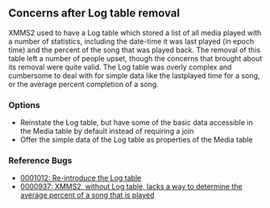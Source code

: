 == Concerns after Log table removal ==
XMMS2 used to have a Log table which stored a list of all media played with a number of statistics, including the date-time it was last played (in epoch time) and the percent of the song that was played back. The removal of this table left a number of people upset, though the concerns that brought about its removal were quite valid. The Log table was overly complex and cumbersome to deal with for simple data like the lastplayed time for a song, or the average percent completion of a song. 

=== Options ===
* Reinstate the Log table, but have some of the basic data accessible in the Media table by default instead of requiring a join
* Offer the simple data of the Log table as properties of the Media table

=== Reference Bugs === 
* [http://bugs.xmms2.xmms.se/view.php?id=1012 0001012: Re-introduce the Log table]
* [http://bugs.xmms2.xmms.se/view.php?id=937 0000937: XMMS2, without Log table, lacks a way to determine the average percent of a song that is played]